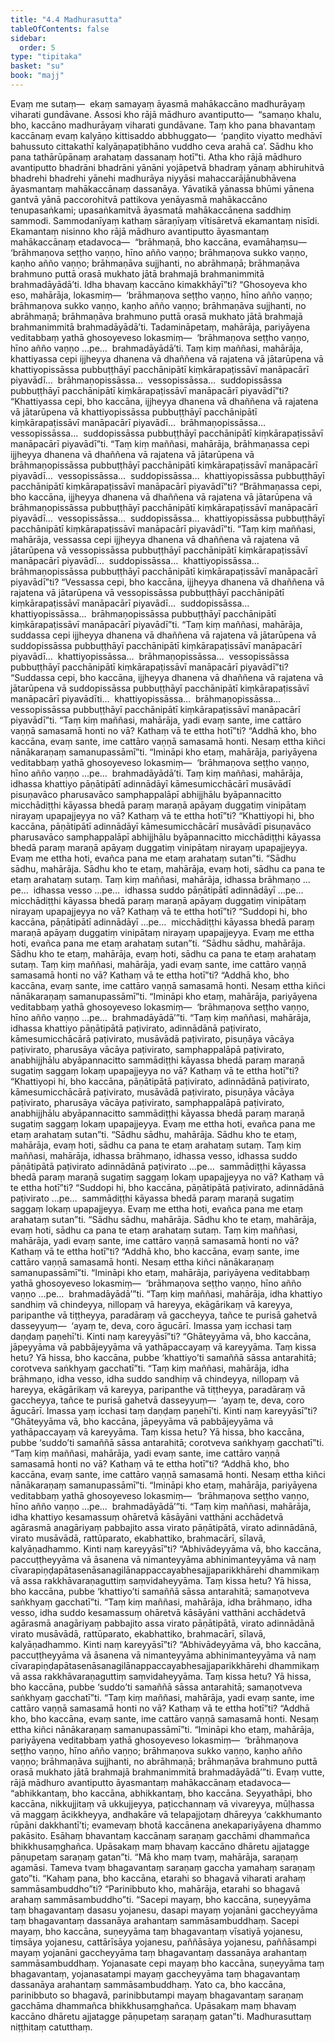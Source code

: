 ```yaml
---
title: "4.4 Madhurasutta"
tableOfContents: false
sidebar:
  order: 5
type: "tipitaka"
basket: "su"
book: "majj"
---
```



<DynamicBreadcrumb />

<Division number="317" book="majj" bookNo="10" page="270">

<Paragraph number="903" book="majj">
Evaṃ me sutaṃ—  ekaṃ samayaṃ āyasmā mahākaccāno madhurāyaṃ viharati gundāvane. Assosi kho rājā mādhuro avantiputto—  “samaṇo khalu, bho, kaccāno madhurāyaṃ viharati gundāvane. Taṃ kho pana bhavantaṃ kaccānaṃ evaṃ kalyāṇo kittisaddo abbhuggato—  ‘paṇḍito viyatto medhāvī bahussuto cittakathī kalyāṇapaṭibhāno vuddho ceva arahā ca’. Sādhu kho pana tathārūpānaṃ arahataṃ dassanaṃ hotī”ti. Atha kho rājā mādhuro avantiputto bhadrāni bhadrāni yānāni yojāpetvā bhadraṃ yānaṃ abhiruhitvā bhadrehi bhadrehi yānehi madhurāya niyyāsi mahaccarājānubhāvena āyasmantaṃ mahākaccānaṃ dassanāya. Yāvatikā yānassa bhūmi yānena gantvā yānā paccorohitvā pattikova yenāyasmā mahākaccāno tenupasaṅkami; upasaṅkamitvā āyasmatā mahākaccānena saddhiṃ sammodi. Sammodanīyaṃ kathaṃ sāraṇīyaṃ vītisāretvā ekamantaṃ nisīdi. Ekamantaṃ nisinno kho rājā mādhuro avantiputto āyasmantaṃ mahākaccānaṃ etadavoca—  “brāhmaṇā, bho kaccāna, evamāhaṃsu—  ‘brāhmaṇova seṭṭho vaṇṇo, hīno añño vaṇṇo; brāhmaṇova sukko vaṇṇo, kaṇho añño vaṇṇo; brāhmaṇāva sujjhanti, no abrāhmaṇā; brāhmaṇāva brahmuno puttā orasā mukhato jātā brahmajā brahmanimmitā brahmadāyādā’ti. Idha bhavaṃ kaccāno kimakkhāyī”ti? “Ghosoyeva kho eso, mahārāja, lokasmiṃ—  ‘brāhmaṇova seṭṭho vaṇṇo, hīno añño vaṇṇo; brāhmaṇova sukko vaṇṇo, kaṇho añño vaṇṇo; brāhmaṇāva sujjhanti, no abrāhmaṇā; brāhmaṇāva brahmuno puttā orasā mukhato jātā brahmajā brahmanimmitā brahmadāyādā’ti. Tadamināpetaṃ, mahārāja, pariyāyena veditabbaṃ yathā ghosoyeveso lokasmiṃ—  ‘brāhmaṇova seṭṭho vaṇṇo, hīno añño vaṇṇo …pe…  brahmadāyādā’ti.
</Paragraph>

</Division>
<Division number="318" book="majj" bookNo="10" page="271">

<Paragraph number="904" book="majj">
Taṃ kiṃ maññasi, mahārāja, khattiyassa cepi ijjheyya dhanena vā dhaññena vā rajatena vā jātarūpena vā khattiyopissāssa pubbuṭṭhāyī pacchānipātī kiṃkārapaṭissāvī manāpacārī piyavādī…  brāhmaṇopissāssa…  vessopissāssa…  suddopissāssa pubbuṭṭhāyī pacchānipātī kiṃkārapaṭissāvī manāpacārī piyavādī”ti? “Khattiyassa cepi, bho kaccāna, ijjheyya dhanena vā dhaññena vā rajatena vā jātarūpena vā khattiyopissāssa pubbuṭṭhāyī pacchānipātī kiṃkārapaṭissāvī manāpacārī piyavādī…  brāhmaṇopissāssa…  vessopissāssa…  suddopissāssa pubbuṭṭhāyī pacchānipātī kiṃkārapaṭissāvī manāpacārī piyavādī”ti.
</Paragraph>

<Paragraph number="905" book="majj">
“Taṃ kiṃ maññasi, mahārāja, brāhmaṇassa cepi ijjheyya dhanena vā dhaññena vā rajatena vā jātarūpena vā brāhmaṇopissāssa pubbuṭṭhāyī pacchānipātī kiṃkārapaṭissāvī manāpacārī piyavādī…  vessopissāssa…  suddopissāssa…  khattiyopissāssa pubbuṭṭhāyī pacchānipātī kiṃkārapaṭissāvī manāpacārī piyavādī”ti? “Brāhmaṇassa cepi, bho kaccāna, ijjheyya dhanena vā dhaññena vā rajatena vā jātarūpena vā brāhmaṇopissāssa pubbuṭṭhāyī pacchānipātī kiṃkārapaṭissāvī manāpacārī piyavādī…  vessopissāssa…  suddopissāssa…  khattiyopissāssa pubbuṭṭhāyī pacchānipātī kiṃkārapaṭissāvī manāpacārī piyavādī”ti.
</Paragraph>

<Paragraph number="906" book="majj">
“Taṃ kiṃ maññasi, mahārāja, vessassa cepi ijjheyya dhanena vā dhaññena vā rajatena vā jātarūpena vā vessopissāssa pubbuṭṭhāyī pacchānipātī kiṃkārapaṭissāvī manāpacārī piyavādī…  suddopissāssa…  khattiyopissāssa…  brāhmaṇopissāssa pubbuṭṭhāyī pacchānipātī kiṃkārapaṭissāvī manāpacārī piyavādī”ti? “Vessassa cepi, bho kaccāna, ijjheyya dhanena vā dhaññena vā rajatena vā jātarūpena vā vessopissāssa pubbuṭṭhāyī pacchānipātī kiṃkārapaṭissāvī manāpacārī piyavādī…  suddopissāssa…  khattiyopissāssa…  brāhmaṇopissāssa pubbuṭṭhāyī pacchānipātī kiṃkārapaṭissāvī manāpacārī piyavādī”ti.
</Paragraph>

<Paragraph number="907" book="majj">
“Taṃ kiṃ maññasi, mahārāja, suddassa cepi ijjheyya dhanena vā dhaññena vā rajatena vā jātarūpena vā suddopissāssa pubbuṭṭhāyī pacchānipātī kiṃkārapaṭissāvī manāpacārī piyavādī…  khattiyopissāssa…  brāhmaṇopissāssa…  vessopissāssa pubbuṭṭhāyī pacchānipātī kiṃkārapaṭissāvī manāpacārī piyavādī”ti? “Suddassa cepi, bho kaccāna, ijjheyya dhanena vā dhaññena vā rajatena vā jātarūpena vā suddopissāssa pubbuṭṭhāyī pacchānipātī kiṃkārapaṭissāvī manāpacārī piyavādīti…  khattiyopissāssa…  brāhmaṇopissāssa…  vessopissāssa pubbuṭṭhāyī pacchānipātī kiṃkārapaṭissāvī manāpacārī piyavādī”ti.
</Paragraph>

<Paragraph number="908" book="majj">
“Taṃ kiṃ maññasi, mahārāja, yadi evaṃ sante, ime cattāro vaṇṇā samasamā honti no vā? Kathaṃ vā te ettha hotī”ti? “Addhā kho, bho kaccāna, evaṃ sante, ime cattāro vaṇṇā samasamā honti. Nesaṃ ettha kiñci nānākaraṇaṃ samanupassāmī”ti. “Imināpi kho etaṃ, mahārāja, pariyāyena veditabbaṃ yathā ghosoyeveso lokasmiṃ—  ‘brāhmaṇova seṭṭho vaṇṇo, hīno añño vaṇṇo …pe…  brahmadāyādā’ti.
</Paragraph>

</Division>
<Division number="319" book="majj" bookNo="10" page="273">

<Paragraph number="909" book="majj">
Taṃ kiṃ maññasi, mahārāja, idhassa khattiyo pāṇātipātī adinnādāyī kāmesumicchācārī musāvādī pisuṇavāco pharusavāco samphappalāpī abhijjhālu byāpannacitto micchādiṭṭhi kāyassa bhedā paraṃ maraṇā apāyaṃ duggatiṃ vinipātaṃ nirayaṃ upapajjeyya no vā? Kathaṃ vā te ettha hotī”ti? “Khattiyopi hi, bho kaccāna, pāṇātipātī adinnādāyī kāmesumicchācārī musāvādī pisuṇavāco pharusavāco samphappalāpī abhijjhālu byāpannacitto micchādiṭṭhi kāyassa bhedā paraṃ maraṇā apāyaṃ duggatiṃ vinipātaṃ nirayaṃ upapajjeyya. Evaṃ me ettha hoti, evañca pana me etaṃ arahataṃ sutan”ti.
</Paragraph>

<Paragraph number="910" book="majj">
“Sādhu sādhu, mahārāja. Sādhu kho te etaṃ, mahārāja, evaṃ hoti, sādhu ca pana te etaṃ arahataṃ sutaṃ. Taṃ kiṃ maññasi, mahārāja, idhassa brāhmaṇo …pe…  idhassa vesso …pe…  idhassa suddo pāṇātipātī adinnādāyī …pe…  micchādiṭṭhi kāyassa bhedā paraṃ maraṇā apāyaṃ duggatiṃ vinipātaṃ nirayaṃ upapajjeyya no vā? Kathaṃ vā te ettha hotī”ti? “Suddopi hi, bho kaccāna, pāṇātipātī adinnādāyī …pe…  micchādiṭṭhi kāyassa bhedā paraṃ maraṇā apāyaṃ duggatiṃ vinipātaṃ nirayaṃ upapajjeyya. Evaṃ me ettha hoti, evañca pana me etaṃ arahataṃ sutan”ti.
</Paragraph>

<Paragraph number="911" book="majj">
“Sādhu sādhu, mahārāja. Sādhu kho te etaṃ, mahārāja, evaṃ hoti, sādhu ca pana te etaṃ arahataṃ sutaṃ. Taṃ kiṃ maññasi, mahārāja, yadi evaṃ sante, ime cattāro vaṇṇā samasamā honti no vā? Kathaṃ vā te ettha hotī”ti? “Addhā kho, bho kaccāna, evaṃ sante, ime cattāro vaṇṇā samasamā honti. Nesaṃ ettha kiñci nānākaraṇaṃ samanupassāmī”ti. “Imināpi kho etaṃ, mahārāja, pariyāyena veditabbaṃ yathā ghosoyeveso lokasmiṃ—  ‘brāhmaṇova seṭṭho vaṇṇo, hīno añño vaṇṇo …pe…  brahmadāyādā’”ti.
</Paragraph>

</Division>
<Division number="320" book="majj" bookNo="10" page="273">

<Paragraph number="912" book="majj">
“Taṃ kiṃ maññasi, mahārāja, idhassa khattiyo pāṇātipātā paṭivirato, adinnādānā paṭivirato, kāmesumicchācārā paṭivirato, musāvādā paṭivirato, pisuṇāya vācāya paṭivirato, pharusāya vācāya paṭivirato, samphappalāpā paṭivirato, anabhijjhālu abyāpannacitto sammādiṭṭhi kāyassa bhedā paraṃ maraṇā sugatiṃ saggaṃ lokaṃ upapajjeyya no vā? Kathaṃ vā te ettha hotī”ti? “Khattiyopi hi, bho kaccāna, pāṇātipātā paṭivirato, adinnādānā paṭivirato, kāmesumicchācārā paṭivirato, musāvādā paṭivirato, pisuṇāya vācāya paṭivirato, pharusāya vācāya paṭivirato, samphappalāpā paṭivirato, anabhijjhālu abyāpannacitto sammādiṭṭhi kāyassa bhedā paraṃ maraṇā sugatiṃ saggaṃ lokaṃ upapajjeyya. Evaṃ me ettha hoti, evañca pana me etaṃ arahataṃ sutan”ti.
</Paragraph>

<Paragraph number="913" book="majj">
“Sādhu sādhu, mahārāja. Sādhu kho te etaṃ, mahārāja, evaṃ hoti, sādhu ca pana te etaṃ arahataṃ sutaṃ. Taṃ kiṃ maññasi, mahārāja, idhassa brāhmaṇo, idhassa vesso, idhassa suddo pāṇātipātā paṭivirato adinnādānā paṭivirato …pe…  sammādiṭṭhi kāyassa bhedā paraṃ maraṇā sugatiṃ saggaṃ lokaṃ upapajjeyya no vā? Kathaṃ vā te ettha hotī”ti? “Suddopi hi, bho kaccāna, pāṇātipātā paṭivirato, adinnādānā paṭivirato …pe…  sammādiṭṭhi kāyassa bhedā paraṃ maraṇā sugatiṃ saggaṃ lokaṃ upapajjeyya. Evaṃ me ettha hoti, evañca pana me etaṃ arahataṃ sutan”ti.
</Paragraph>

<Paragraph number="914" book="majj">
“Sādhu sādhu, mahārāja. Sādhu kho te etaṃ, mahārāja, evaṃ hoti, sādhu ca pana te etaṃ arahataṃ sutaṃ. Taṃ kiṃ maññasi, mahārāja, yadi evaṃ sante, ime cattāro vaṇṇā samasamā honti no vā? Kathaṃ vā te ettha hotī”ti? “Addhā kho, bho kaccāna, evaṃ sante, ime cattāro vaṇṇā samasamā honti. Nesaṃ ettha kiñci nānākaraṇaṃ samanupassāmī”ti. “Imināpi kho etaṃ, mahārāja, pariyāyena veditabbaṃ yathā ghosoyeveso lokasmiṃ—  ‘brāhmaṇova seṭṭho vaṇṇo, hīno añño vaṇṇo …pe…  brahmadāyādā’”ti.
</Paragraph>

</Division>
<Division number="321" book="majj" bookNo="10" page="274">

<Paragraph number="915" book="majj">
“Taṃ kiṃ maññasi, mahārāja, idha khattiyo sandhiṃ vā chindeyya, nillopaṃ vā hareyya, ekāgārikaṃ vā kareyya, paripanthe vā tiṭṭheyya, paradāraṃ vā gaccheyya, tañce te purisā gahetvā dasseyyuṃ—  ‘ayaṃ te, deva, coro āgucārī. Imassa yaṃ icchasi taṃ daṇḍaṃ paṇehī’ti. Kinti naṃ kareyyāsī”ti? “Ghāteyyāma vā, bho kaccāna, jāpeyyāma vā pabbājeyyāma vā yathāpaccayaṃ vā kareyyāma. Taṃ kissa hetu? Yā hissa, bho kaccāna, pubbe ‘khattiyo’ti samaññā sāssa antarahitā; corotveva saṅkhyaṃ gacchatī”ti.
</Paragraph>

<Paragraph number="916" book="majj">
“Taṃ kiṃ maññasi, mahārāja, idha brāhmaṇo, idha vesso, idha suddo sandhiṃ vā chindeyya, nillopaṃ vā hareyya, ekāgārikaṃ vā kareyya, paripanthe vā tiṭṭheyya, paradāraṃ vā gaccheyya, tañce te purisā gahetvā dasseyyuṃ—  ‘ayaṃ te, deva, coro āgucārī. Imassa yaṃ icchasi taṃ daṇḍaṃ paṇehī’ti. Kinti naṃ kareyyāsī”ti? “Ghāteyyāma vā, bho kaccāna, jāpeyyāma vā pabbājeyyāma vā yathāpaccayaṃ vā kareyyāma. Taṃ kissa hetu? Yā hissa, bho kaccāna, pubbe ‘suddo’ti samaññā sāssa antarahitā; corotveva saṅkhyaṃ gacchatī”ti.
</Paragraph>

<Paragraph number="917" book="majj">
“Taṃ kiṃ maññasi, mahārāja, yadi evaṃ sante, ime cattāro vaṇṇā samasamā honti no vā? Kathaṃ vā te ettha hotī”ti? “Addhā kho, bho kaccāna, evaṃ sante, ime cattāro vaṇṇā samasamā honti. Nesaṃ ettha kiñci nānākaraṇaṃ samanupassāmī”ti. “Imināpi kho etaṃ, mahārāja, pariyāyena veditabbaṃ yathā ghosoyeveso lokasmiṃ—  ‘brāhmaṇova seṭṭho vaṇṇo, hīno añño vaṇṇo …pe…  brahmadāyādā’”ti.
</Paragraph>

</Division>
<Division number="322" book="majj" bookNo="10" page="275">

<Paragraph number="918" book="majj">
“Taṃ kiṃ maññasi, mahārāja, idha khattiyo kesamassuṃ ohāretvā kāsāyāni vatthāni acchādetvā agārasmā anagāriyaṃ pabbajito assa virato pāṇātipātā, virato adinnādānā, virato musāvādā, rattūparato, ekabhattiko, brahmacārī, sīlavā, kalyāṇadhammo. Kinti naṃ kareyyāsī”ti? “Abhivādeyyāma vā, bho kaccāna, paccuṭṭheyyāma vā āsanena vā nimanteyyāma abhinimanteyyāma vā naṃ cīvarapiṇḍapātasenāsanagilānappaccayabhesajjaparikkhārehi dhammikaṃ vā assa rakkhāvaraṇaguttiṃ saṃvidaheyyāma. Taṃ kissa hetu? Yā hissa, bho kaccāna, pubbe ‘khattiyo’ti samaññā sāssa antarahitā; samaṇotveva saṅkhyaṃ gacchatī”ti.
</Paragraph>

<Paragraph number="919" book="majj">
“Taṃ kiṃ maññasi, mahārāja, idha brāhmaṇo, idha vesso, idha suddo kesamassuṃ ohāretvā kāsāyāni vatthāni acchādetvā agārasmā anagāriyaṃ pabbajito assa virato pāṇātipātā, virato adinnādānā virato musāvādā, rattūparato, ekabhattiko, brahmacārī, sīlavā, kalyāṇadhammo. Kinti naṃ kareyyāsī”ti? “Abhivādeyyāma vā, bho kaccāna, paccuṭṭheyyāma vā āsanena vā nimanteyyāma abhinimanteyyāma vā naṃ cīvarapiṇḍapātasenāsanagilānappaccayabhesajjaparikkhārehi dhammikaṃ vā assa rakkhāvaraṇaguttiṃ saṃvidaheyyāma. Taṃ kissa hetu? Yā hissa, bho kaccāna, pubbe ‘suddo’ti samaññā sāssa antarahitā; samaṇotveva saṅkhyaṃ gacchatī”ti.
</Paragraph>

<Paragraph number="920" book="majj">
“Taṃ kiṃ maññasi, mahārāja, yadi evaṃ sante, ime cattāro vaṇṇā samasamā honti no vā? Kathaṃ vā te ettha hotī”ti? “Addhā kho, bho kaccāna, evaṃ sante, ime cattāro vaṇṇā samasamā honti. Nesaṃ ettha kiñci nānākaraṇaṃ samanupassāmī”ti. “Imināpi kho etaṃ, mahārāja, pariyāyena veditabbaṃ yathā ghosoyeveso lokasmiṃ—  ‘brāhmaṇova seṭṭho vaṇṇo, hīno añño vaṇṇo; brāhmaṇova sukko vaṇṇo, kaṇho añño vaṇṇo; brāhmaṇāva sujjhanti, no abrāhmaṇā; brāhmaṇāva brahmuno puttā orasā mukhato jātā brahmajā brahmanimmitā brahmadāyādā’”ti.
</Paragraph>

</Division>
<Division number="323" book="majj" bookNo="10" page="276">

<Paragraph number="921" book="majj">
Evaṃ vutte, rājā mādhuro avantiputto āyasmantaṃ mahākaccānaṃ etadavoca—  “abhikkantaṃ, bho kaccāna, abhikkantaṃ, bho kaccāna. Seyyathāpi, bho kaccāna, nikkujjitaṃ vā ukkujjeyya, paṭicchannaṃ vā vivareyya, mūḷhassa vā maggaṃ ācikkheyya, andhakāre vā telapajjotaṃ dhāreyya ‘cakkhumanto rūpāni dakkhantī’ti; evamevaṃ bhotā kaccānena anekapariyāyena dhammo pakāsito. Esāhaṃ bhavantaṃ kaccānaṃ saraṇaṃ gacchāmi dhammañca bhikkhusaṃghañca. Upāsakaṃ maṃ bhavaṃ kaccāno dhāretu ajjatagge pāṇupetaṃ saraṇaṃ gatan”ti. “Mā kho maṃ tvaṃ, mahārāja, saraṇaṃ agamāsi. Tameva tvaṃ bhagavantaṃ saraṇaṃ gaccha yamahaṃ saraṇaṃ gato”ti. “Kahaṃ pana, bho kaccāna, etarahi so bhagavā viharati arahaṃ sammāsambuddho”ti? “Parinibbuto kho, mahārāja, etarahi so bhagavā arahaṃ sammāsambuddho”ti. “Sacepi mayaṃ, bho kaccāna, suṇeyyāma taṃ bhagavantaṃ dasasu yojanesu, dasapi mayaṃ yojanāni gaccheyyāma taṃ bhagavantaṃ dassanāya arahantaṃ sammāsambuddhaṃ. Sacepi mayaṃ, bho kaccāna, suṇeyyāma taṃ bhagavantaṃ vīsatiyā yojanesu, tiṃsāya yojanesu, cattārīsāya yojanesu, paññāsāya yojanesu, paññāsampi mayaṃ yojanāni gaccheyyāma taṃ bhagavantaṃ dassanāya arahantaṃ sammāsambuddhaṃ. Yojanasate cepi mayaṃ bho kaccāna, suṇeyyāma taṃ bhagavantaṃ, yojanasatampi mayaṃ gaccheyyāma taṃ bhagavantaṃ dassanāya arahantaṃ sammāsambuddhaṃ. Yato ca, bho kaccāna, parinibbuto so bhagavā, parinibbutampi mayaṃ bhagavantaṃ saraṇaṃ gacchāma dhammañca bhikkhusaṃghañca. Upāsakaṃ maṃ bhavaṃ kaccāno dhāretu ajjatagge pāṇupetaṃ saraṇaṃ gatan”ti.

</Paragraph>
</Division>

<Paragraph number="922" type="center" book="majj">
Madhurasuttaṃ niṭṭhitaṃ catutthaṃ.
</Paragraph>
